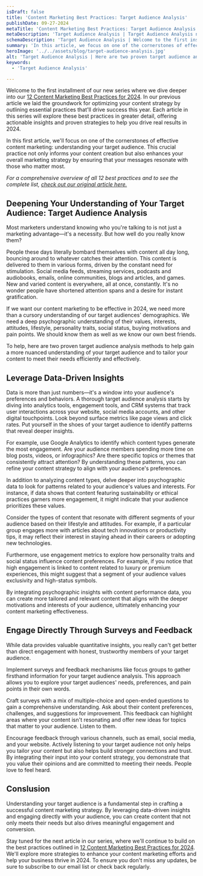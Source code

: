 ```yaml
---
isDraft: false
title: 'Content Marketing Best Practices: Target Audience Analysis'
publishDate: 09-27-2024
metaTitle: 'Content Marketing Best Practices: Target Audience Analysis | Content Marketing Best Practices | Best Practices for Content Marketing'
metaDescription: 'Target Audience Analysis | Target Audience Analysis not only informs your content creation but also enhances your overall marketing strategy by ensuring that your messages resonate with those who matter most.'
schemaDescription: 'Target Audience Analysis | Welcome to the first installment of our new series where we dive deeper into our 12 Content Marketing Best Practices for 2024. In this article, we focus on one of the cornerstones of effective content marketing: understanding your target audience. This crucial practice not only informs your content creation but also enhances your overall marketing strategy by ensuring that your messages resonate with those who matter most.'
summary: 'In this article, we focus on one of the cornerstones of effective content marketing: understanding your target audience. This crucial practice not only informs your content creation but also enhances your overall marketing strategy by ensuring that your messages resonate with those who matter most.'
heroImage: '../../assets/blog/target-audience-analysis.jpg'
alt: 'Target Audience Analysis | Here are two proven target audience analysis methods to help gain a more nuanced understanding of your target audience and to tailor your content to meet their needs efficiently and effectively. '
keywords:
  - 'Target Audience Analysis'

---
```


Welcome to the first installment of our new series where we dive deeper into our [12 Content Marketing Best Practices for 2024](/blog/12-content-marketing-best-practices-for-2024/). In our previous article we laid the groundwork for optimizing your content strategy by outlining essential practices that'll drive success this year. Each article in this series will explore these best practices in greater detail, offering actionable insights and proven strategies to help you drive real results in 2024.

In this first article, we'll focus on one of the cornerstones of effective content marketing: understanding your target audience. This crucial practice not only informs your content creation but also enhances your overall marketing strategy by ensuring that your messages resonate with those who matter most.

_For a comprehensive overview of all 12 best practices and to see the complete list, [check out our original article here.](/blog/12-content-marketing-best-practices-for-2024/)_

## Deepening Your Understanding of Your Target Audience: Target Audience Analysis

Most marketers understand knowing who you're talking to is not just a marketing advantage—it's a necessity. But how well do you really know them?

People these days literally bombard themselves with content all day long, bouncing around to whatever catches their attention. This content is delivered to them in various forms, driven by the constant need for stimulation. Social media feeds, streaming services, podcasts and audiobooks, emails, online communities, blogs and articles, and games. New and varied content is everywhere, all at once, constantly. It's no wonder people have shortened attention spans and a desire for instant gratification.

If we want our content marketing to be effective in 2024, we need more than a cursory understanding of our target audiences' demographics. We need a deep psychographic understanding of their values, interests, attitudes, lifestyle, personality traits, social status, buying motivations and pain points. We should know them as well as we know our own best friends.

To help, here are two proven target audience analysis methods to help gain a more nuanced understanding of your target audience and to tailor your content to meet their needs efficiently and effectively.

## Leverage Data-Driven Insights

Data is more than just numbers—it's a window into your audience's preferences and behaviors. A thorough target audience analysis starts by diving into analytics tools, engagement tools, and CRM systems that track user interactions across your website, social media accounts, and other digital touchpoints. Look beyond surface metrics like page views and click rates. Put yourself in the shoes of your target audience to identify patterns that reveal deeper insights.

For example, use Google Analytics to identify which content types generate the most engagement. Are your audience members spending more time on blog posts, videos, or infographics? Are there specific topics or themes that consistently attract attention? By understanding these patterns, you can refine your content strategy to align with your audience's preferences.

In addition to analyzing content types, delve deeper into psychographic data to look for patterns related to your audience's values and interests. For instance, if data shows that content featuring sustainability or ethical practices garners more engagement, it might indicate that your audience prioritizes these values.

Consider the types of content that resonate with different segments of your audience based on their lifestyle and attitudes. For example, if a particular group engages more with articles about tech innovations or productivity tips, it may reflect their interest in staying ahead in their careers or adopting new technologies.

Furthermore, use engagement metrics to explore how personality traits and social status influence content preferences. For example, if you notice that high engagement is linked to content related to luxury or premium experiences, this might suggest that a segment of your audience values exclusivity and high-status symbols.

By integrating psychographic insights with content performance data, you can create more tailored and relevant content that aligns with the deeper motivations and interests of your audience, ultimately enhancing your content marketing effectiveness.

## Engage Directly Through Surveys and Feedback

<BlogImage
  src={target}
  alt="Engage directly through surveys and feedback"
/>

While data provides valuable quantitative insights, you really can't get better than direct engagement with honest, trustworthy members of your target audience.

Implement surveys and feedback mechanisms like focus groups to gather firsthand information for your target audience analysis. This approach allows you to explore your target audiences' needs, preferences, and pain points in their own words.

Craft surveys with a mix of multiple-choice and open-ended questions to gain a comprehensive understanding. Ask about their content preferences, challenges, and suggestions for improvement. This feedback can highlight areas where your content isn't resonating and offer new ideas for topics that matter to your audience. Listen to them.

Encourage feedback through various channels, such as email, social media, and your website. Actively listening to your target audience not only helps you tailor your content but also helps build stronger connections and trust. By integrating their input into your content strategy, you demonstrate that you value their opinions and are committed to meeting their needs. People love to feel heard.

## Conslusion

Understanding your target audience is a fundamental step in crafting a successful content marketing strategy. By leveraging data-driven insights and engaging directly with your audience, you can create content that not only meets their needs but also drives meaningful engagement and conversion.

Stay tuned for the next article in our series, where we'll continue to build on the best practices outlined in [12 Content Marketing Best Practices for 2024](/blog/12-content-marketing-best-practices-for-2024/). We'll explore more strategies to enhance your content marketing efforts and help your business thrive in 2024. To ensure you don't miss any updates, be sure to subscribe to our email list or check back regularly.
